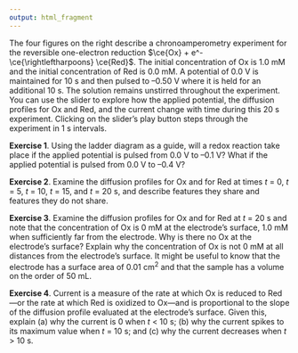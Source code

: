 ```yaml
---
output: html_fragment
---
```


<!-- text for activity 1 -->

The four figures on the right describe a chronoamperometry experiment for the reversible one-electron reduction $\ce{Ox} + e^- \ce{\rightleftharpoons} \ce{Red}$. The initial concentration of Ox is $1.0$ mM and the initial concentration of Red is $0.0$ mM. A potential of $0.0$ V is maintained for $10$ s and then pulsed to --$0.50$ V where it is held for an additional $10$ s. The solution remains unstirred throughout the experiment. You can use the slider to explore how the applied potential, the diffusion profiles for Ox and Red, and the current change with time during this $20$ s experiment. Clicking on the slider's play button steps through the experiment in 1 s intervals. 

**Exercise 1**. Using the ladder diagram as a guide, will a redox reaction take place if the applied potential is pulsed from $0.0$ V to --$0.1$ V? What if the applied potential is pulsed from $0.0$ V to --$0.4$ V?

**Exercise 2**. Examine the diffusion profiles for Ox and for Red at times *t* = $0$, *t* = $5$, *t* = $10$, *t* = $15$, and *t* = $20$ s, and describe features they share and features they do not share.

**Exercise 3**. Examine the diffusion profiles for Ox and for Red at *t* = $20$ s and note that the concentration of Ox is $0$ mM at the electrode's surface, $1.0$ mM when sufficiently far from the electrode. Why is there no Ox at the electrode's surface? Explain why the concentration of Ox is not $0$ mM at all distances from the electrode's surface. It might be useful to know that the electrode has a surface area of $0.01$ cm^2^ and that the sample has a volume on the order of $50$ mL. 

**Exercise 4**. Current is a measure of the rate at which Ox is reduced to Red---or the rate at which Red is oxidized to Ox---and is proportional to the slope of the diffusion profile evaluated at the electrode's surface. Given this, explain (a) why the current is $0$ when *t* < $10$ s; (b) why the current spikes to its maximum value when *t* = $10$ s; and (c) why the current decreases when *t* > $10$ s.

